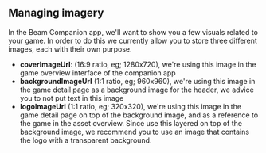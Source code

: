 ## Managing imagery

In the Beam Companion app, we'll want to show you a few visuals related to your game. In order to do this we currently allow you to store three different images, each with their own purpose.

- **coverImageUrl**: (16:9 ratio, eg; 1280x720), we're using this image in the game overview interface of the companion app
- **backgroundImageUrl** (1:1 ratio, eg; 960x960), we're using this image in the game detail page as a background image for the header, we advice you to not put text in this image
- **logoImageUrl** (1:1 ratio, eg; 320x320), we're using this image in the game detail page on top of the background image, and as a reference to the game in the asset overview. Since use this layered on top of the background image, we recommend you to use an image that contains the logo with a transparent background. 
